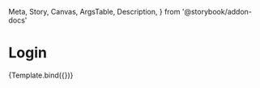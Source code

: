  Meta,
  Story,
  Canvas,
  ArgsTable,
  Description,
} from '@storybook/addon-docs'


<Meta title="Pages/Login" argTypes={{}} />

# Login

<Description of={Login} />


<Canvas>
  <Story name="Login" args={{}}>
    {Template.bind({})}
  </Story>
</Canvas>

<ArgsTable of={Login} />
